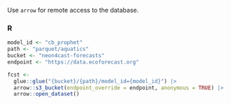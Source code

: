 
Use `arrow` for remote access to the database. 

### R 

```r
model_id <- "cb_prophet"
path <- "parquet/aquatics"
bucket <- "neon4cast-forecasts"
endpoint <- "https://data.ecoforecast.org"

fcst <- 
  glue::glue("{bucket}/{path}/model_id={model_id}") |>
  arrow::s3_bucket(endpoint_override = endpoint, anonymous = TRUE) |>
  arrow::open_dataset()
```
